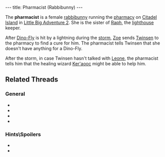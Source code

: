 ---
title: Pharmacist (Rabbibunny)
---

{{twinsunica import}}{{Infobox Character
 |image=Pharmacist.JPG
 |race=rabbibunny
 |gender=female
 |size=average
 |age=adult
 |magical=
 |lba1=
 |lba2=oui
 |alignment=
 |occupation=
 |requires=
 |amount=
 |fam1=
 |fam2=
 |planet=
 |island=
 |building=
}}

The '''pharmacist''' is a female [[rabbibunny]] running the [[pharmacy]] on [[Citadel Island]] in [[Little Big Adventure 2]]. She is the sister of [[Raph]], the [[lighthouse]] keeper.

After [[Dino-Fly]] is hit by a lightning during the [[storm]], [[Zoe]] sends [[Twinsen]] to the pharmacy to find a cure for him. The pharmacist tells Twinsen that she doesn't have anything for a Dino-Fly.

After the storm, in case Twinsen hasn't talked with [[Leone]], the pharmacist tells him that the healing wizard [[Ker'aooc]] might be able to help him.

== Related Threads ==
=== General ===
* {{thread|id=4091|title=Quote #340, from Little Big Adventure 2\Twinsen's Odyssey}}
* {{thread|id=3650|title=Twinsen is having an affair?}}
* {{thread|id=3121|title=Another quotes from LBA...}}
* {{thread|id=155|title=Twinsun - a happy jolly place? I THINK NOT}}

=== Hints\Spoilers ===
* {{thread|id=3937|title=LBA2: quetch and Pharmacist}}
* {{thread|id=1413|title=Unsolved mysteries}}


<!-- remove these category links when they're all automated by categorizers...
[[Category: Rabbibunnies]]
[[Category: Female characters]]
[[Category: Average characters]]
[[Category: Adult characters]]
[[Category: Citadel Island inhabitants]] -->